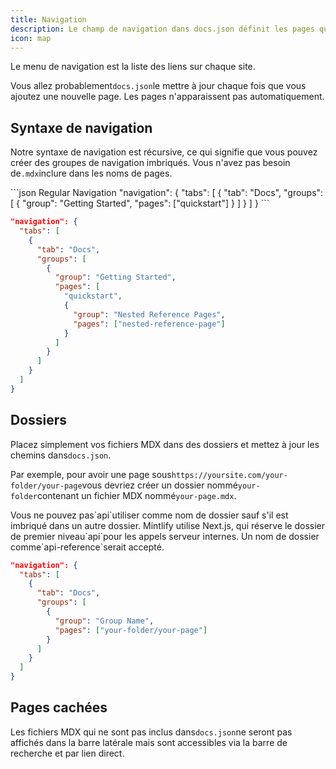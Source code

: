 ```yaml
---
title: Navigation
description: Le champ de navigation dans docs.json définit les pages qui apparaissent dans le menu de navigation
icon: map
---
```


Le menu de navigation est la liste des liens sur chaque site.

Vous allez probablement`docs.json`le mettre à jour chaque fois que vous ajoutez une nouvelle page. Les pages n'apparaissent pas automatiquement.

## Syntaxe de navigation

Notre syntaxe de navigation est récursive, ce qui signifie que vous pouvez créer des groupes de navigation imbriqués. Vous n'avez pas besoin de`.mdx`inclure dans les noms de pages.

<CodeGroup>
  ```json Regular Navigation
  "navigation": {
    "tabs": [
      {
        "tab": "Docs",
        "groups": [
          {
            "group": "Getting Started",
            "pages": ["quickstart"]
          }
        ]
      }
    ]
  }
  ```

  ```json Nested Navigation
  "navigation": {
    "tabs": [
      {
        "tab": "Docs",
        "groups": [
          {
            "group": "Getting Started",
            "pages": [
              "quickstart",
              {
                "group": "Nested Reference Pages",
                "pages": ["nested-reference-page"]
              }
            ]
          }
        ]
      }
    ]
  }
  ```
</CodeGroup>

## Dossiers

Placez simplement vos fichiers MDX dans des dossiers et mettez à jour les chemins dans`docs.json`.

Par exemple, pour avoir une page sous`https://yoursite.com/your-folder/your-page`vous devriez créer un dossier nommé`your-folder`contenant un fichier MDX nommé`your-page.mdx`.

<Warning>
  Vous ne pouvez pas`api`utiliser comme nom de dossier sauf s'il est imbriqué dans un autre dossier. Mintlify utilise Next.js, qui réserve le dossier de premier niveau`api`pour les appels serveur internes. Un nom de dossier comme`api-reference`serait accepté.
</Warning>

```json Navigation With Folder
"navigation": {
  "tabs": [
    {
      "tab": "Docs",
      "groups": [
        {
          "group": "Group Name",
          "pages": ["your-folder/your-page"]
        }
      ]
    }
  ]
}
```

## Pages cachées

Les fichiers MDX qui ne sont pas inclus dans`docs.json`ne seront pas affichés dans la barre latérale mais sont accessibles via la barre de recherche et par lien direct.
